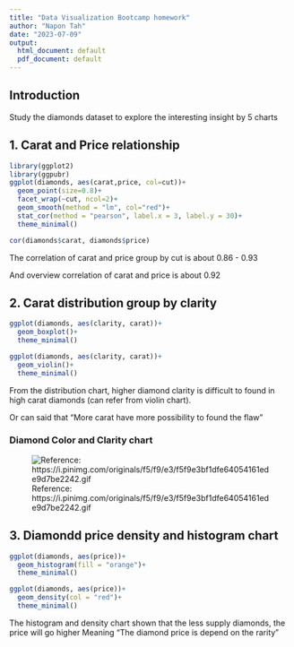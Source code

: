 ```yaml
---
title: "Data Visualization Bootcamp homework"
author: "Napon Tah"
date: "2023-07-09"
output:
  html_document: default
  pdf_document: default
---
```


## Introduction

Study the diamonds dataset to explore the interesting insight by 5 charts

## 1. Carat and Price relationship

```r
library(ggplot2)
library(ggpubr)
ggplot(diamonds, aes(carat,price, col=cut))+
  geom_point(size=0.8)+
  facet_wrap(~cut, ncol=2)+
  geom_smooth(method = "lm", col="red")+
  stat_cor(method = "pearson", label.x = 3, label.y = 30)+
  theme_minimal()

```


```r
cor(diamonds$carat, diamonds$price)

```
The correlation of carat and price group by cut is about 0.86 - 0.93

And overview correlation of carat and price is about 0.92


## 2. Carat distribution group by clarity

```r
ggplot(diamonds, aes(clarity, carat))+
  geom_boxplot()+
  theme_minimal()

ggplot(diamonds, aes(clarity, carat))+
  geom_violin()+
  theme_minimal()

```


From the distribution chart, higher diamond clarity is difficult to found in high carat diamonds (can refer from violin chart).

Or can said that "More carat have more possibility to found the flaw"



### Diamond Color and Clarity chart
![Reference: https://i.pinimg.com/originals/f5/f9/e3/f5f9e3bf1dfe64054161ede9d7be2242.gif](https://i.pinimg.com/originals/f5/f9/e3/f5f9e3bf1dfe64054161ede9d7be2242.gif)


## 3. Diamondd price density and histogram chart
```r
ggplot(diamonds, aes(price))+
  geom_histogram(fill = "orange")+
  theme_minimal()

ggplot(diamonds, aes(price))+
  geom_density(col = "red")+
  theme_minimal()
```


The histogram and density chart shown that the less supply diamonds, the price will go higher Meaning "The diamond price is depend on the rarity"






